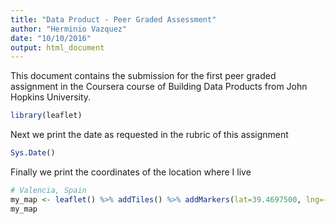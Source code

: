 ```yaml
---
title: "Data Product - Peer Graded Assessment"
author: "Herminio Vazquez"
date: "10/10/2016"
output: html_document
---
```


This document contains the submission for the first peer graded assignment in the Coursera course of Building Data Products from John Hopkins University.

```r
library(leaflet)
```

Next we print the date as requested in the rubric of this assignment
```r
Sys.Date()
```

Finally we print the coordinates of the location where I live

``` r
# Valencia, Spain
my_map <- leaflet() %>% addTiles() %>% addMarkers(lat=39.4697500, lng=-0.3773900, popup="Herminio's City")
my_map
```